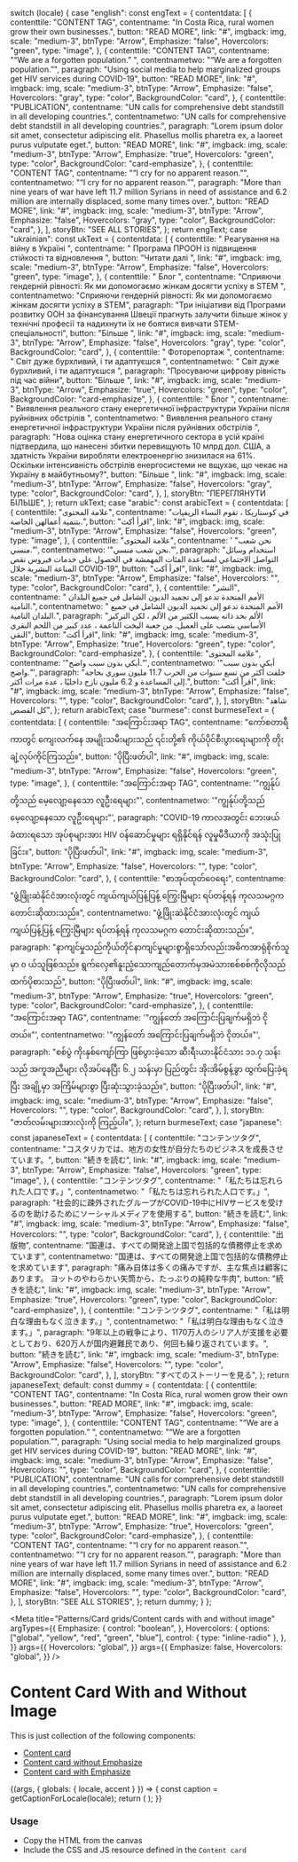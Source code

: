 
  switch (locale) {
    case "english":
      const engText = {
        contentdata: [
          {
            contenttile: "CONTENT TAG",
            contentname:
              "In Costa Rica, rural women grow their own businesses.",
            button: "READ MORE",
            link: "#",
            imgback: img,
            scale: "medium-3",
            btnType: "Arrow",
            Emphasize: "false",
            Hovercolors: "green",
            type: "image",
          },
          {
            contenttile: "CONTENT TAG",
            contentname: "“We are a forgotten population.” ",
            contentnametwo: "“We are a forgotten population.”",
            paragraph:
              "Using social media to help marginalized groups get HIV services during COVID-19",
            button: "READ MORE",
            link: "#",
            imgback: img,
            scale: "medium-3",
            btnType: "Arrow",
            Emphasize: "false",
            Hovercolors: "gray",
            type: "color",
            BackgroundColor: "card",
          },
          {
            contenttile: "PUBLICATION",
            contentname:
              "UN calls for comprehensive debt standstill in all developing countries.",
            contentnametwo:
              "UN calls for comprehensive debt standstill in all developing countries.",
            paragraph:
              "Lorem ipsum dolor sit amet, consectetur adipiscing elit. Phasellus mollis pharetra ex, a laoreet purus vulputate eget.",
            button: "READ MORE",
            link: "#",
            imgback: img,
            scale: "medium-3",
            btnType: "Arrow",
            Emphasize: "true",
            Hovercolors: "green",
            type: "color",
            BackgroundColor: "card-emphasize",
          },
          {
            contenttile: "CONTENT TAG",
            contentname: "“I cry for no apparent reason.”",
            contentnametwo: "“I cry for no apparent reason.”",
            paragraph:
              "More than nine years of war have left 11.7 million Syrians in need of assistance and 6.2 million are internally displaced, some many times over.",
            button: "READ MORE",
            link: "#",
            imgback: img,
            scale: "medium-3",
            btnType: "Arrow",
            Emphasize: "false",
            Hovercolors: "gray",
            type: "color",
            BackgroundColor: "card",
          },
        ],
        storyBtn: "SEE ALL STORIES",
      };
      return engText;
    case "ukrainian":
      const ukText = {
        contentdata: [
          {
            contenttile: " Реагування на війну в Україні ",
            contentname:
              " Програма ПРООН із підвищення стійкості та відновлення ",
            button: "Читати далі ",
            link: "#",
            imgback: img,
            scale: "medium-3",
            btnType: "Arrow",
            Emphasize: "false",
            Hovercolors: "green",
            type: "image",
          },
          {
            contenttile: " Блог ",
            contentname: "Сприяючи гендерній рівності: Як ми допомогаємо жінкам досягти успіху в STEM ",
            contentnametwo: "Сприяючи гендерній рівності: Як ми допомогаємо жінкам досягти успіху в STEM",
            paragraph:
              "Три ініціативи від Програми розвитку ООН за фінансування Швеції прагнуть залучити більше жінок у технічні професії та надихнути їх не боятися вивчати STEM-спеціальності",
            button: "Більше ",
            link: "#",
            imgback: img,
            scale: "medium-3",
            btnType: "Arrow",
            Emphasize: "false",
            Hovercolors: "gray",
            type: "color",
            BackgroundColor: "card",
          },
          {
            contenttile: " Фоторепортаж ",
            contentname:
              " Світ дуже бурхливий, і ти адаптуєшся ",
            contentnametwo:
              " Світ дуже бурхливий, і ти адаптуєшся ",
            paragraph:
              "Просуваючи цифрову рівність під час війни",
            button: "Більше ",
            link: "#",
            imgback: img,
            scale: "medium-3",
            btnType: "Arrow",
            Emphasize: "true",
            Hovercolors: "green",
            type: "color",
            BackgroundColor: "card-emphasize",
          },
          {
            contenttile: " Блог ",
            contentname: " Виявлення реального стану енергетичної інфраструктури України після руйнівних обстрілів ",
            contentnametwo: " Виявлення реального стану енергетичної інфраструктури України після руйнівних обстрілів ",
            paragraph:
              "Нова оцінка стану енергетичного сектора в усій країні підтвердила, що нанесені збитки перевищують 10 млрд дол. США, а здатність України виробляти електроенергію знизилася на 61%. Оскільки інтенсивність обстрілів енергосистеми не вщухає, що чекає на Україну в майбутньому?",
            button: "Більше ",
            link: "#",
            imgback: img,
            scale: "medium-3",
            btnType: "Arrow",
            Emphasize: "false",
            Hovercolors: "gray",
            type: "color",
            BackgroundColor: "card",
          },
        ],
        storyBtn: "ПЕРЕГЛЯНУТИ БІЛЬШЕ",
      };
      return ukText;
    case "arabic":
      const arabicText = {
        contentdata: [
          {
            contenttile: "علامة المحتوى",
            contentname:
              "في كوستاريكا ، تقوم النساء الريفيات بتنمية أعمالهن الخاصة.",
            button: "اقرأ أكث",
            link: "#",
            imgback: img,
            scale: "medium-3",
            btnType: "Arrow",
            Emphasize: "false",
            Hovercolors: "green",
            type: "image",
          },
          {
            contenttile: "علامة المحتوى",
            contentname: ' "نحن شعب منسي."',
            contentnametwo: '"نحن شعب منسي."',
            paragraph:
              "استخدام وسائل التواصل الاجتماعي لمساعدة الفئات المهمشة في الحصول على خدمات فيروس نقص المناعة البشرية خلال COVID-19",
            button: "اقرأ أكث",
            link: "#",
            imgback: img,
            scale: "medium-3",
            btnType: "Arrow",
            Emphasize: "false",
            Hovercolors: "",
            type: "color",
            BackgroundColor: "card",
          },
          {
            contenttile: "النشر",
            contentname:
              " الأمم المتحدة تدعو إلى تجميد الديون الشامل في جميع البلدان النامية.",
            contentnametwo:
              " الأمم المتحدة تدعو إلى تجميد الديون الشامل في جميع البلدان النامية.",
            paragraph:
              "الألم بحد ذاته يسبب الكثير من الألم ، لكن التركيز الأساسي ينصب على العميل. من جعبة اليخت الناعمة ، عدد كبير من اللحم البقري النقي",
            button: "اقرأ أكث",
            link: "#",
            imgback: img,
            scale: "medium-3",
            btnType: "Arrow",
            Emphasize: "true",
            Hovercolors: "green",
            type: "color",
            BackgroundColor: "card-emphasize",
          },
          {
            contenttile: "علامة المحتوى",
            contentname: '"أبكي بدون سبب واضح."',
            contentnametwo: '"أبكي بدون سبب واضح."',
            paragraph:
              "خلفت أكثر من تسع سنوات من الحرب 11.7 مليون سوري بحاجة إلى المساعدة و 6.2 مليون نازح داخليًا ، عدة مرات أكثر.",
            button: "اقرأ أكث",
            link: "#",
            imgback: img,
            scale: "medium-3",
            btnType: "Arrow",
            Emphasize: "false",
            Hovercolors: "",
            type: "color",
            BackgroundColor: "card",
          },
        ],
        storyBtn: "شاهد كل القصص",
      };
      return arabicText;
    case "burmese":
      const burmeseText = {
        contentdata: [
          {
            contenttile: "အကြောင်းအရာ TAG",
            contentname:
              "ကော်စတာရီကာတွင် ကျေးလက်နေ အမျိုးသမီးများသည် ၎င်းတို့၏ ကိုယ်ပိုင်စီးပွားရေးများကို တိုးချဲ့လုပ်ကိုင်ကြသည်။",
            button: "ပိုပြီးဖတ်ပါ",
            link: "#",
            imgback: img,
            scale: "medium-3",
            btnType: "Arrow",
            Emphasize: "false",
            Hovercolors: "green",
            type: "image",
          },
          {
            contenttile: "အကြောင်းအရာ TAG",
            contentname: '"ကျွန်ုပ်တို့သည် မေ့လျော့နေသော လူဦးရေများ"',
            contentnametwo: '"ကျွန်ုပ်တို့သည် မေ့လျော့နေသော လူဦးရေများ"',
            paragraph:
              "COVID-19 ကာလအတွင်း ဘေးဖယ်ခံထားရသော အုပ်စုများအား HIV ဝန်ဆောင်မှုများ ရရှိနိုင်ရန် လူမှုမီဒီယာကို အသုံးပြုခြင်း။",
            button: "ပိုပြီးဖတ်ပါ",
            link: "#",
            imgback: img,
            scale: "medium-3",
            btnType: "Arrow",
            Emphasize: "false",
            Hovercolors: "",
            type: "color",
            BackgroundColor: "card",
          },
          {
            contenttile: "စာအုပ်ထုတ်ဝေရေး",
            contentname:
              "ဖွံ့ဖြိုးဆဲနိုင်ငံအားလုံးတွင် ကျယ်ကျယ်ပြန့်ပြန့် ကြွေးမြီများ ရပ်တန့်ရန် ကုလသမဂ္ဂက တောင်းဆိုထားသည်။",
            contentnametwo:
              "ဖွံ့ဖြိုးဆဲနိုင်ငံအားလုံးတွင် ကျယ်ကျယ်ပြန့်ပြန့် ကြွေးမြီများ ရပ်တန့်ရန် ကုလသမဂ္ဂက တောင်းဆိုထားသည်။",
            paragraph:
              "နာကျင်မှုသည်ကိုယ်တိုင်နာကျင်မှုများစွာရှိသော်လည်းအဓိကအာရုံစိုက်သူမှာ ၀ ယ်သူဖြစ်သည်။ ရွက်လှေ၏နူးညံ့သောကျည်တောက်မှအမဲသားစစ်စစ်ကိုလိုသည်ထက်ပိုစားသည်",
            button: "ပိုပြီးဖတ်ပါ",
            link: "#",
            imgback: img,
            scale: "medium-3",
            btnType: "Arrow",
            Emphasize: "true",
            Hovercolors: "green",
            type: "color",
            BackgroundColor: "card-emphasize",
          },
          {
            contenttile: "အကြောင်းအရာ TAG",
            contentname: '"ကျွန်တော် အကြောင်းပြချက်မရှိဘဲ ငိုတယ်။"',
            contentnametwo: '"ကျွန်တော် အကြောင်းပြချက်မရှိဘဲ ငိုတယ်။"',
            paragraph:
              "စစ်ပွဲ ကိုးနှစ်ကျော်ကြာ ဖြစ်ပွားခဲ့သော ဆီးရီးယားနိုင်ငံသား ၁၁.၇ သန်းသည် အကူအညီများ လိုအပ်နေပြီး ၆.၂ သန်းမှာ ပြည်တွင်း အိုးအိမ်စွန့်ခွာ ထွက်ပြေးခဲ့ရပြီး အချို့မှာ အကြိမ်များစွာ ပြီးဆုံးသွားခဲ့သည်။",
            button: "ပိုပြီးဖတ်ပါ",
            link: "#",
            imgback: img,
            scale: "medium-3",
            btnType: "Arrow",
            Emphasize: "false",
            Hovercolors: "",
            type: "color",
            BackgroundColor: "card",
          },
        ],
        storyBtn: "ဇာတ်လမ်းများအားလုံးကို ကြည့်ပါ။",
      };
      return burmeseText;
    case "japanese":
      const japaneseText = {
        contentdata: [
          {
            contenttile: "コンテンツタグ",
            contentname:
              "コスタリカでは、地方の女性が自分たちのビジネスを成長させています。",
            button: "続きを読む",
            link: "#",
            imgback: img,
            scale: "medium-3",
            btnType: "Arrow",
            Emphasize: "false",
            Hovercolors: "green",
            type: "image",
          },
          {
            contenttile: "コンテンツタグ",
            contentname: "「私たちは忘れられた人口です。」",
            contentnametwo: "「私たちは忘れられた人口です。」",
            paragraph:
              "社会的に疎外されたグループがCOVID-19中にHIVサービスを受けるのを助けるためにソーシャルメディアを使用する",
            button: "続きを読む",
            link: "#",
            imgback: img,
            scale: "medium-3",
            btnType: "Arrow",
            Emphasize: "false",
            Hovercolors: "",
            type: "color",
            BackgroundColor: "card",
          },
          {
            contenttile: "出版物",
            contentname:
              "国連は、すべての開発途上国で包括的な債務停止を求めています",
            contentnametwo:
              "国連は、すべての開発途上国で包括的な債務停止を求めています",
            paragraph:
              "痛み自体は多くの痛みですが、主な焦点は顧客にあります。 ヨットのやわらかい矢筒から、たっぷりの純粋な牛肉",
            button: "続きを読む",
            link: "#",
            imgback: img,
            scale: "medium-3",
            btnType: "Arrow",
            Emphasize: "true",
            Hovercolors: "green",
            type: "color",
            BackgroundColor: "card-emphasize",
          },
          {
            contenttile: "コンテンツタグ",
            contentname: "「私は明白な理由もなく泣きます。」",
            contentnametwo: "「私は明白な理由もなく泣きます。」",
            paragraph:
              "9年以上の戦争により、1170万人のシリア人が支援を必要としており、620万人が国内避難民であり、何回も繰り返されています。",
            button: "続きを読む",
            link: "#",
            imgback: img,
            scale: "medium-3",
            btnType: "Arrow",
            Emphasize: "false",
            Hovercolors: "",
            type: "color",
            BackgroundColor: "card",
          },
        ],
        storyBtn: "すべてのストーリーを見る",
      };
      return japaneseText;
    default:
      const dummy = {
        contentdata: [
          {
            contenttile: "CONTENT TAG",
            contentname:
              "In Costa Rica, rural women grow their own businesses.",
            button: "READ MORE",
            link: "#",
            imgback: img,
            scale: "medium-3",
            btnType: "Arrow",
            Emphasize: "false",
            Hovercolors: "green",
            type: "image",
          },
          {
            contenttile: "CONTENT TAG",
            contentname: "“We are a forgotten population.” ",
            contentnametwo: "“We are a forgotten population.”",
            paragraph:
              "Using social media to help marginalized groups get HIV services during COVID-19",
            button: "READ MORE",
            link: "#",
            imgback: img,
            scale: "medium-3",
            btnType: "Arrow",
            Emphasize: "false",
            Hovercolors: "",
            type: "color",
            BackgroundColor: "card",
          },
          {
            contenttile: "PUBLICATION",
            contentname:
              "UN calls for comprehensive debt standstill in all developing countries.",
            contentnametwo:
              "UN calls for comprehensive debt standstill in all developing countries.",
            paragraph:
              "Lorem ipsum dolor sit amet, consectetur adipiscing elit. Phasellus mollis pharetra ex, a laoreet purus vulputate eget.",
            button: "READ MORE",
            link: "#",
            imgback: img,
            scale: "medium-3",
            btnType: "Arrow",
            Emphasize: "true",
            Hovercolors: "green",
            type: "color",
            BackgroundColor: "card-emphasize",
          },
          {
            contenttile: "CONTENT TAG",
            contentname: "“I cry for no apparent reason.”",
            contentnametwo: "“I cry for no apparent reason.”",
            paragraph:
              "More than nine years of war have left 11.7 million Syrians in need of assistance and 6.2 million are internally displaced, some many times over.",
            button: "READ MORE",
            link: "#",
            imgback: img,
            scale: "medium-3",
            btnType: "Arrow",
            Emphasize: "false",
            Hovercolors: "",
            type: "color",
            BackgroundColor: "card",
          },
        ],
        storyBtn: "SEE ALL STORIES",
      };
      return dummy;
  }
};

<Meta
  title="Patterns/Card grids/Content cards with and without image"
  argTypes={{
    Emphasize: {
      control: "boolean",
    },
    Hovercolors: {
      options: ["global", "yellow", "red", "green", "blue"],
      control: { type: "inline-radio" },
    },
  }}
  args={{
    Hovercolors: "global",
  }}
  args={{
    Emphasize: false,
    Hovercolors: "global",
  }}
/>

# Content Card With and Without Image

This is just collection of the following components:

- [Content card](/docs/components-ui-components-cards-content-card-with-image--with-image)
- [Content card without Emphasize](/docs/components-ui-components-cards-content-card-without-image--without-emphasize)
- [Content card with Emphasize](/story/components-ui-components-cards-content-card-without-image--with-emphasize)

<Canvas>
  <Story name="Content cards with and without image">
    {(args, { globals: { locale, accent } }) => {
      const caption = getCaptionForLocale(locale);
      return (
        <ContentCardWithAndWithoutImage
          data={caption.contentdata}
          storyBtn={caption.storyBtn}
          dataViewport="false"
          {...args}
        ></ContentCardWithAndWithoutImage>
      );
    }}
  </Story>
</Canvas>

###

### Usage

- Copy the HTML from the canvas
- Include the CSS and JS resource defined in the `Content card`
